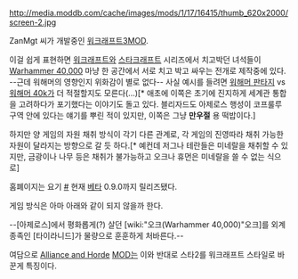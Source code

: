 http://media.moddb.com/cache/images/mods/1/17/16415/thumb_620x2000/screen-2.jpg

ZanMgt 씨가 개발중인 [[워크래프트3]][[MOD]].

이걸 쉽게 표현하면 [[워크래프트]]와 [[스타크래프트]] 시리즈에서 치고박던 녀석들이 [[Warhammer 40,000]] 마냥 한 공간에서 서로 치고 박고 싸우는 전개로 제작중에 있다. --근데 워해머의 영향인지 위화감이 별로 없다-- 사실 예시를 들려면 [[워해머 판타지]] vs [[워해머 40k]]가 더 적절할지도 모른다(...)[* 애초에 이쪽은 초기에 진지하게 세계관 통합을 고려하다가 포기했다는 이야기도 돌고 있다. 블리자드도 아제로스 행성이 코프룰루 구역 안에 있다는 얘기를 뿌린 적이 있지만, 이쪽은 그냥 '''만우절''' 용 떡밥이다.]

하지만 양 게임의 자원 채취 방식이 각기 다른 관계로, 각 게임의 진영따라 채취 가능한 자원이 달라지는 방향으로 갈 듯 하다.[* 예컨데 저그나 테란들은 미네랄을 채취할 수 있지만, 금광이나 나무 등은 채취가 불가능하고 오크나 휴먼은 미네랄을 쓸 수 없는 식으로] 

홈폐이지는 요기 [http://www.moddb.com/mods/warcraft-vs-starcraft #] 현재 [[베타]] 0.9.0까지 릴리즈됐다.

게임 방식은 아마 아래와 같이 되지 않을까 한다.

{{{#!html
<object width="420" height="315"><param name="movie" value="http://www.youtube.com/v/-vJYYL--rs4?version=3&amp;hl=ko_KR"></param><param name="allowFullScreen" value="true"></param><param name="allowscriptaccess" value="always"></param><embed src="http://www.youtube.com/v/-vJYYL--rs4?version=3&amp;hl=ko_KR" type="application/x-shockwave-flash" width="420" height="315" allowscriptaccess="always" allowfullscreen="true"></embed></object>
}}}

--[아제로스]에서 평화롭게(?) 살던 [wiki:"오크(Warhammer 40,000)"오크]를 외계 종족인 [타이라니드]가 물량으로 훈훈하게 처바른다.--

여담으로 [[Alliance and Horde]] [[MOD]]는 이와 반대로 스타2를 워크래프트 스타일로 바꾼게 특징이다.
